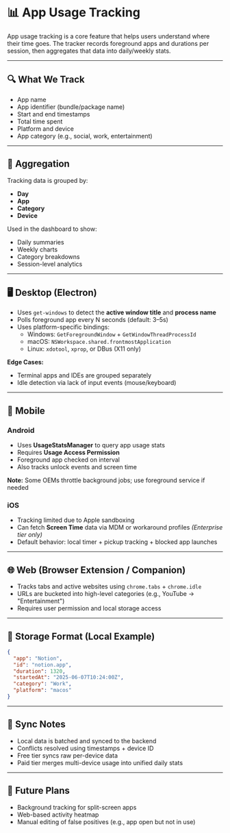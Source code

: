 # 📊 App Usage Tracking

App usage tracking is a core feature that helps users understand where their time goes. The tracker records foreground apps and durations per session, then aggregates that data into daily/weekly stats.

---

## 🔍 What We Track

- App name
- App identifier (bundle/package name)
- Start and end timestamps
- Total time spent
- Platform and device
- App category (e.g., social, work, entertainment)

---

## 🧠 Aggregation

Tracking data is grouped by:
- **Day**
- **App**
- **Category**
- **Device**

Used in the dashboard to show:
- Daily summaries
- Weekly charts
- Category breakdowns
- Session-level analytics

---

## 🖥️ Desktop (Electron)

- Uses `get-windows` to detect the **active window title** and **process name**
- Polls foreground app every N seconds (default: 3–5s)
- Uses platform-specific bindings:
  - Windows: `GetForegroundWindow` + `GetWindowThreadProcessId`
  - macOS: `NSWorkspace.shared.frontmostApplication`
  - Linux: `xdotool`, `xprop`, or DBus (X11 only)

**Edge Cases:**
- Terminal apps and IDEs are grouped separately
- Idle detection via lack of input events (mouse/keyboard)

---

## 📱 Mobile

### Android
- Uses **UsageStatsManager** to query app usage stats
- Requires **Usage Access Permission**
- Foreground app checked on interval
- Also tracks unlock events and screen time

**Note:** Some OEMs throttle background jobs; use foreground service if needed

### iOS
- Tracking limited due to Apple sandboxing
- Can fetch **Screen Time** data via MDM or workaround profiles *(Enterprise tier only)*
- Default behavior: local timer + pickup tracking + blocked app launches

---

## 🌐 Web (Browser Extension / Companion)

- Tracks tabs and active websites using `chrome.tabs` + `chrome.idle`
- URLs are bucketed into high-level categories (e.g., YouTube → "Entertainment")
- Requires user permission and local storage access

---

## 📂 Storage Format (Local Example)

```json
{
  "app": "Notion",
  "id": "notion.app",
  "duration": 1320,
  "startedAt": "2025-06-07T10:24:00Z",
  "category": "Work",
  "platform": "macos"
}
```

---

## 🔄 Sync Notes

- Local data is batched and synced to the backend
- Conflicts resolved using timestamps + device ID
- Free tier syncs raw per-device data
- Paid tier merges multi-device usage into unified daily stats

---

## 🚧 Future Plans

- Background tracking for split-screen apps
- Web-based activity heatmap
- Manual editing of false positives (e.g., app open but not in use)
